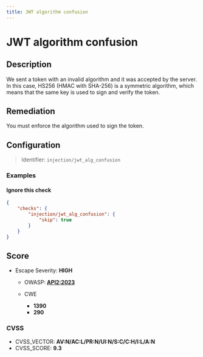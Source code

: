 ```yaml
---
title: JWT algorithm confusion
---
```


# JWT algorithm confusion

## Description

We sent a token with an invalid algorithm and it was accepted by the server.
In this case, HS256 (HMAC with SHA-256) is a symmetric algorithm, which means that the same key is used to sign and verify the token.


## Remediation

You must enforce the algorithm used to sign the token.


## Configuration

> Identifier: `injection/jwt_alg_confusion`



### Examples



#### Ignore this check

```json
{
    "checks": {
        "injection/jwt_alg_confusion": {
            "skip": true
        }
    }
}
```




## Score

- Escape Severity: **<span className="high-severity">HIGH</span>**
  - OWASP: **[API2:2023](https://github.com/OWASP/API-Security/blob/master/editions/2023/en/0xa2-broken-authentication.md)**
  
  - CWE
    - **1390**
    - **290**
  
  
  

### CVSS

- CVSS_VECTOR: **AV:N/AC:L/PR:N/UI:N/S:C/C:H/I:L/A:N**
- CVSS_SCORE: **9.3**

